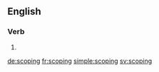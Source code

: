 
==English==

===Verb===
{{head|en}}

# {{present participle of|scope}}

[[de:scoping]]
[[fr:scoping]]
[[simple:scoping]]
[[sv:scoping]]
